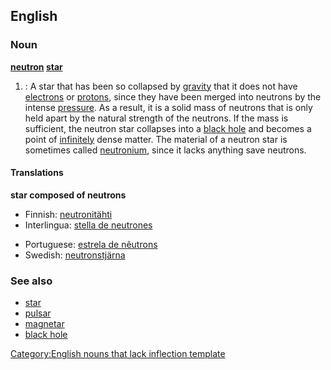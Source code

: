 ==English==

===Noun===
{{wikipedia}}
'''[[neutron]] [[star]]'''

# {{star}}: A star that has been so collapsed by [[gravity]] that it does not have [[electron]]s or [[proton|protons]], since they have been merged into neutrons by the intense [[pressure]].  As a result, it is a solid mass of neutrons that is only held apart by the natural strength of the neutrons.  If the mass is sufficient, the neutron star collapses into a [[black hole]] and becomes a point of [[infinitely]] dense matter.  The material of a neutron star is sometimes called [[neutronium]], since it lacks anything save neutrons.

====Translations====
'''star composed of neutrons'''
{{top}}
*Finnish: [[neutronitähti]]
*Interlingua: [[stella de neutrones]]
{{mid}}
*Portuguese: [[estrela de nêutrons]]
*Swedish: [[neutronstjärna]]
{{bottom}}

===See also===
*[[star]]
*[[pulsar]]
*[[magnetar]]
*[[black hole]]

[[Category:English nouns that lack inflection template]]